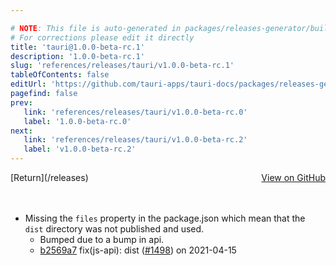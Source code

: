 ```yaml
---

# NOTE: This file is auto-generated in packages/releases-generator/build.ts
# For corrections please edit it directly
title: 'tauri@1.0.0-beta-rc.1'
description: '1.0.0-beta-rc.1'
slug: 'references/releases/tauri/v1.0.0-beta-rc.1'
tableOfContents: false
editUrl: 'https://github.com/tauri-apps/tauri-docs/packages/releases-generator/build.ts'
pagefind: false
prev:
   link: 'references/releases/tauri/v1.0.0-beta-rc.0'
   label: '1.0.0-beta-rc.0'
next:
   link: 'references/releases/tauri/v1.0.0-beta-rc.2'
   label: 'v1.0.0-beta-rc.2'
---
```


<div style="margin-bottom:3rem; display: flex; justify-content: space-between; align-items: center"><span>[Return](/releases)</span><span><a href="https://github.com/tauri-apps/tauri/releases/tag/tauri-v1.0.0-beta-rc.1">View on GitHub</a></span></div>

- Missing the `files` property in the package.json which mean that the `dist` directory was not published and used.
  - Bumped due to a bump in api.
  - [b2569a7](https://www.github.com/tauri-apps/tauri/commit/b2569a729a3caa88bdba62abc31f0665e1323aaa) fix(js-api): dist ([#1498](https://www.github.com/tauri-apps/tauri/pull/1498)) on 2021-04-15

